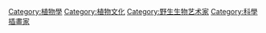 {{Commonscat|Botanical illustrators}}

[[Category:植物學|Category:植物學]]
[[Category:植物文化|Category:植物文化]]
[[Category:野生生物艺术家|Category:野生生物艺术家]]
[[Category:科學插畫家|Category:科學插畫家]]